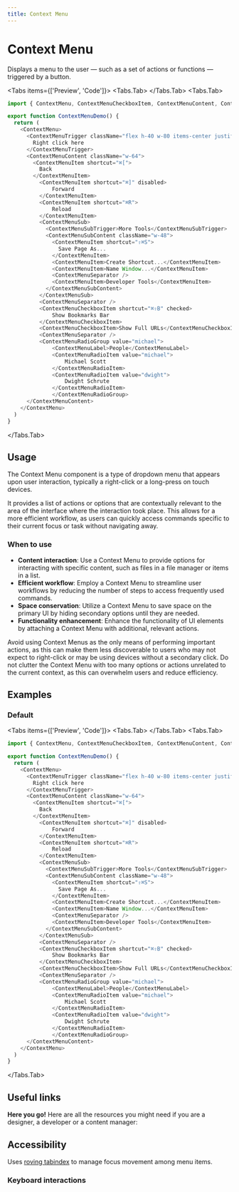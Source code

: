 ```yaml
---
title: Context Menu
---
```



# Context Menu

Displays a menu to the user — such as a set of actions or functions — triggered by a button.

<Tabs items={['Preview', 'Code']}>
<Tabs.Tab>
<ContextMenuPreview />
</Tabs.Tab>
<Tabs.Tab>
```js copy filename="context-menu.tsx"
import { ContextMenu, ContextMenuCheckboxItem, ContextMenuContent, ContextMenuItem, ContextMenuLabel, ContextMenuRadioGroup, ContextMenuRadioItem, ContextMenuSeparator, ContextMenuShortcut, ContextMenuSub, ContextMenuSubContent, ContextMenuSubTrigger, ContextMenuTrigger } from "@c14/design-system/components/ui/context-menu"

export function ContextMenuDemo() {
  return (
    <ContextMenu>
      <ContextMenuTrigger className="flex h-40 w-80 items-center justify-center rounded border border-dashed border-default text-md">
        Right click here
      </ContextMenuTrigger>
      <ContextMenuContent className="w-64">
        <ContextMenuItem shortcut="⌘[">
          Back
        </ContextMenuItem>
          <ContextMenuItem shortcut="⌘]" disabled>
              Forward
          </ContextMenuItem>
          <ContextMenuItem shortcut="⌘R">
              Reload
          </ContextMenuItem>
          <ContextMenuSub>
            <ContextMenuSubTrigger>More Tools</ContextMenuSubTrigger>
            <ContextMenuSubContent className="w-48">
              <ContextMenuItem shortcut="⇧⌘S">
                Save Page As...
              </ContextMenuItem>
              <ContextMenuItem>Create Shortcut...</ContextMenuItem>
              <ContextMenuItem>Name Window...</ContextMenuItem>
              <ContextMenuSeparator />
              <ContextMenuItem>Developer Tools</ContextMenuItem>
            </ContextMenuSubContent>
          </ContextMenuSub>
          <ContextMenuSeparator />
          <ContextMenuCheckboxItem shortcut="⌘⇧B" checked>
              Show Bookmarks Bar
          </ContextMenuCheckboxItem>
          <ContextMenuCheckboxItem>Show Full URLs</ContextMenuCheckboxItem>
          <ContextMenuSeparator />
          <ContextMenuRadioGroup value="michael">
              <ContextMenuLabel>People</ContextMenuLabel>
              <ContextMenuRadioItem value="michael">
                  Michael Scott
              </ContextMenuRadioItem>
              <ContextMenuRadioItem value="dwight">
                  Dwight Schrute
              </ContextMenuRadioItem>
              </ContextMenuRadioGroup>
      </ContextMenuContent>
    </ContextMenu>
  )
}
```
</Tabs.Tab>
</Tabs>

## Usage

The Context Menu component is a type of dropdown menu that appears upon user interaction, typically a right-click or a long-press on touch devices.

It provides a list of actions or options that are contextually relevant to the area of the interface where the interaction took place. This allows for a more efficient workflow, as users can quickly access commands specific to their current focus or task without navigating away.

### When to use

- **Content interaction**: Use a Context Menu to provide options for interacting with specific content, such as files in a file manager or items in a list.
- **Efficient workflow**: Employ a Context Menu to streamline user workflows by reducing the number of steps to access frequently used commands.
- **Space conservation**: Utilize a Context Menu to save space on the primary UI by hiding secondary options until they are needed.
- **Functionality enhancement**: Enhance the functionality of UI elements by attaching a Context Menu with additional, relevant actions.

Avoid using Context Menus as the only means of performing important actions, as this can make them less discoverable to users who may not expect to right-click or may be using devices without a secondary click. Do not clutter the Context Menu with too many options or actions unrelated to the current context, as this can overwhelm users and reduce efficiency.

## Examples

### Default

<Tabs items={['Preview', 'Code']}>
<Tabs.Tab>
<ContextMenuPreview />
</Tabs.Tab>
<Tabs.Tab>
```js copy filename="context-menu.tsx"
import { ContextMenu, ContextMenuCheckboxItem, ContextMenuContent, ContextMenuItem, ContextMenuLabel, ContextMenuRadioGroup, ContextMenuRadioItem, ContextMenuSeparator, ContextMenuShortcut, ContextMenuSub, ContextMenuSubContent, ContextMenuSubTrigger, ContextMenuTrigger } from "@c14/design-system/components/ui/context-menu"

export function ContextMenuDemo() {
  return (
    <ContextMenu>
      <ContextMenuTrigger className="flex h-40 w-80 items-center justify-center rounded border border-dashed border-default text-md">
        Right click here
      </ContextMenuTrigger>
      <ContextMenuContent className="w-64">
        <ContextMenuItem shortcut="⌘[">
          Back
        </ContextMenuItem>
          <ContextMenuItem shortcut="⌘]" disabled>
              Forward
          </ContextMenuItem>
          <ContextMenuItem shortcut="⌘R">
              Reload
          </ContextMenuItem>
          <ContextMenuSub>
            <ContextMenuSubTrigger>More Tools</ContextMenuSubTrigger>
            <ContextMenuSubContent className="w-48">
              <ContextMenuItem shortcut="⇧⌘S">
                Save Page As...
              </ContextMenuItem>
              <ContextMenuItem>Create Shortcut...</ContextMenuItem>
              <ContextMenuItem>Name Window...</ContextMenuItem>
              <ContextMenuSeparator />
              <ContextMenuItem>Developer Tools</ContextMenuItem>
            </ContextMenuSubContent>
          </ContextMenuSub>
          <ContextMenuSeparator />
          <ContextMenuCheckboxItem shortcut="⌘⇧B" checked>
              Show Bookmarks Bar
          </ContextMenuCheckboxItem>
          <ContextMenuCheckboxItem>Show Full URLs</ContextMenuCheckboxItem>
          <ContextMenuSeparator />
          <ContextMenuRadioGroup value="michael">
              <ContextMenuLabel>People</ContextMenuLabel>
              <ContextMenuRadioItem value="michael">
                  Michael Scott
              </ContextMenuRadioItem>
              <ContextMenuRadioItem value="dwight">
                  Dwight Schrute
              </ContextMenuRadioItem>
              </ContextMenuRadioGroup>
      </ContextMenuContent>
    </ContextMenu>
  )
}
```
</Tabs.Tab>
</Tabs>

## Useful links

**Here you go!** Here are all the resources you might need if you are a designer, a developer or a content manager:

<Cards className="mt-8">
  <Card
    title="🪄 Figma"
    href="https://www.figma.com/design/GURLNa08cG0eTbioJtPwub/%F0%9F%92%BE-C14%2Fdesign-system?node-id=639-14455&t=jWCgbJWcyEzdpwjF-1"
  />
  <Card
    title="🐝 API Reference"
    href="https://www.radix-ui.com/primitives/docs/components/context-menu#api-reference"
  />
</Cards>

## Accessibility

Uses [roving tabindex](https://www.w3.org/WAI/ARIA/apg/patterns/kbd_roving_tabindex) to manage focus movement among menu items.

### Keyboard interactions

<AccessibilityTable rows={contextMenuAccessibilityData} />
